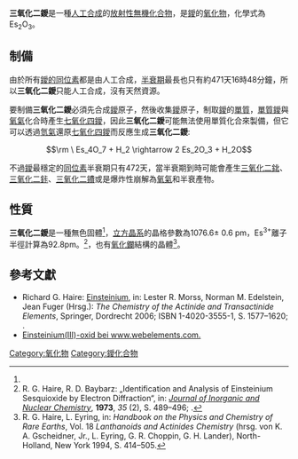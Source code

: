 {{noteTA
|T=zh:三氧化二鑀; zh-cn:三氧化二锿;zh-tw:三氧化二鑀; zh-hk:三氧化二鑀;
|1=zh-cn:锿;zh-tw:鑀; zh-hk:鑀;
|2=zh-hans:锫;zh-hk:錇;zh-tw:鉳;
}}
{{Chembox
| IUPACName = Einsteinium(III) oxide
| CustomizedImage =  [[File:Kristallstruktur_Indiumoxid.png|200px]]
<br /><center><span style="color:#C0C0C0; background-color:#C0C0C0;">__</span> [[鑀|Es]]<sup>3+</sup>     <span style="color:#EE0000;background-color:#EE0000;">__</span> [[氧|O]]<sup>2−</sup></center>
| ImageName = Protactinium(V) iodide
|   ImageFile1 =Es2O3.png
| Section1 = {{Chembox Identifiers
| CASNo = 37362-94-0
| CASNo_Ref = {{cascite|correct|CAS}}
| SMILES = [Es+3].[Es+3].[O--].[O--].[O--]
}}
| Section2 = {{Chembox Properties
|  Formula=Es<sub>2</sub>O<sub>3</sub>
|  MolarMass = 554  g mol<sup>-1</sup>
|  Appearance = 無色固體<ref name="HOWI_1972">Arnold F. Holleman, Nils Wiberg: ''Lehrbuch der Anorganischen Chemie'', 102. Auflage, de Gruyter, Berlin 2007, ISBN 978-3-11-017770-1, S. 1972.</ref>
}}
| Section3 = {{Chembox Structure
|  CrystalStruct = [[立方晶系|立方晶系]]
|  SpaceGroup =  Ia-3, No. 206
}}
}}
'''三氧化二鑀'''是一種[[人工合成|人工合成]]的[[放射性|放射性]][[無機化合物|無機化合物]]，是[[鑀|鑀]]的[[氧化物|氧化物]]，化學式為Es<sub>2</sub>O<sub>3</sub>。

== 制備 ==
由於所有[[鑀的同位素|鑀的同位素]]都是由人工合成，[[半衰期|半衰期]]最長也只有約471天16時48分鐘，所以'''三氧化二鑀'''只能人工合成，沒有天然資源。

要制備'''三氧化二鑀'''必須先合成[[鑀|鑀]]原子，然後收集[[鑀|鑀]]原子，制取[[鑀|鑀]]的[[單質|單質]]，[[單質|單質]][[鑀|鑀]]與[[氧氣|氧氣]]化合時產生[[七氧化四鑀|七氧化四鑀]]，因此'''三氧化二鑀'''可能無法使用單質化合來製備，但它可以透過[[氫氣|氫氣]]還原[[七氧化四鑀|七氧化四鑀]]而反應生成'''三氧化二鑀''':
:<math>\rm \ Es_4O_7 +  H_2 \rightarrow 2 Es_2O_3 + H_2O</math>

不過[[鑀|鑀]]最穩定的[[同位素|同位素]]半衰期只有472天，當半衰期到時可能會產生[[三氧化二鉳|三氧化二鉳]]、[[三氧化二鉲|三氧化二鉲]]、[[三氧化二鐨|三氧化二鐨]]或是爆炸性崩解為[[氧氣|氧氣]]和半衰產物。

== 性質 ==
'''三氧化二鑀'''是一種無色固體<ref name="HOWI_1972"/>，[[立方晶系|立方晶系]]的晶格參數為1076.6± 0.6 pm，Es<sup>3+</sup>離子半徑計算為92.8pm。<ref name="Identification">R. G. Haire, R. D. Baybarz: „Identification and Analysis of Einsteinium Sesquioxide by Electron Diffraction“, in: ''[[Journal_of_Inorganic_and_Nuclear_Chemistry|Journal of Inorganic and Nuclear Chemistry]]'', '''1973''', ''35'' (2), S. 489–496; {{DOI|10.1016/0022-1902(73)80561-5}}.</ref>，也有[[氧化鑭|氧化鑭]]結構的晶體<ref>R. G. Haire, L. Eyring, in: ''Handbook on the Physics and Chemistry of Rare Earths'', Vol. 18 ''Lanthanoids and Actinides Chemistry'' (hrsg. von K. A. Gscheidner, Jr., L. Eyring, G. R. Choppin, G. H. Lander), North-Holland, New York 1994, S. 414–505.</ref>。

== 參考文獻 ==
* Richard G. Haire: [https://web.archive.org/web/20100717154427/http://radchem.nevada.edu/classes/rdch710/files/einsteinium.pdf Einsteinium], in: Lester R. Morss, Norman M. Edelstein, Jean Fuger (Hrsg.): ''The Chemistry of the Actinide and Transactinide Elements'', Springer, Dordrecht 2006; ISBN 1-4020-3555-1, S. 1577–1620; {{DOI|10.1007/1-4020-3598-5_12}}.
* [http://www.webelements.com/compounds/einsteinium/dieinsteinium_trioxide.html Einsteinium(III)-oxid bei www.webelements.com.]{{Wayback|url=http://www.webelements.com/compounds/einsteinium/dieinsteinium_trioxide.html |date=20110920134209 }}
{{Reflist}}

{{鑀化合物}}
{{氧化物}}

[[Category:氧化物|Category:氧化物]]
[[Category:鑀化合物|Category:鑀化合物]]